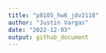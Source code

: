```yaml
---
title: "p8105_hw6_jdv2118"
author: "Justin Vargas"
date: "2022-12-03"
output: github_document
---
```


